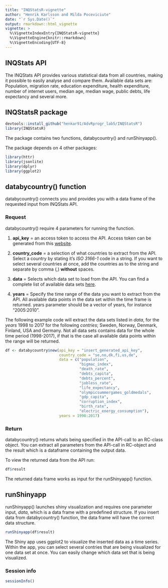 ```yaml
---
title: "INQStatsR-vignette"
author: "Henrik Karlsson and Milda Poceviciute"
date: "`r Sys.Date()`"
output: rmarkdown::html_vignette
vignette: >
  %\VignetteIndexEntry{INQStatsR-vignette}
  %\VignetteEngine{knitr::rmarkdown}
  %\VignetteEncoding{UTF-8}
---
```



## INQStats API

The INQStats API provides various statistical data from all countries, making it possible to easily analyse and compare them. Available data sets are: Population, migration rate, education expenditure, health expenditure, number of internet users, median age, median wage, public debts, life expectancy and several more.

## INQStatsR package

```r
devtools::install_github("henkar91/AdvRprogr_lab5/INQStatsR")
library(INQStatsR)
```

The package contains two functions, databycountry() and runShinyapp(). 

The package depends on 4 other packages:
```r
library(httr)
library(jsonlite)
library(dplyr)
library(ggplot2)
```

## databycountry() function

databycountry() connects you and provides you with a data frame of the requested input from INQStats API. 

### Request
databycountry() require 4 parameters for running the function. 


1. **api_key** = an access token to access the API. Access token can be generated from this [website](http://blog.inqubu.com/inqstats-open-api-published-to-get-demographic-data).

2. **country_code** = a selection of what countries to extract from the API. Select a country by stating it's *ISO 3166-1* code in a string. If you want to select several countries at once, add the countries as to the string and separate by comma (,) **without** spaces.

3. **data** = Selects which data set to load from the API. You can find a complete list of available data sets [here](http://blog.inqubu.com/inqstats-open-api-published-to-get-demographic-data). 

4. **years** = Specify the time range of the data you want to extract from the API. All available data points in the data set within the time frame is returned. years parameter should be a vector of years, for instance "2005:2010".


The following example code will extract the data sets listed in *data*, for the *years* 1998 to 2017 for the following *contries*; Sweden, Norway, Denmark, Finland, USA and Germany. Not all data sets contains data for the whole time period (1998-2017), if that is the case all available data points within the range will be returned.

```r
df <- databycountry$new(api_key = "insert_generated_api_key", 
                        country_code = "se,no,dk,fi,us,de", 
                        data = c("population", 
                                 "bigmac_index",
                                 "death_rate",
                                 "debts_capita",
                                 "debts_percent",
                                 "jobless_rate",
                                 "life_expectancy",
                                 "olympicsummergames_goldmedals",
                                 "gdp_capita",
                                 "corruption_index",
                                 "birth_rate",
                                 "electric_energy_consumption"), 
                        years = 1998:2017)
```

### Return

databycountry() returns whats being specified in the API-call to an RC-class object. You can extract all parameters from the API-call in RC-object and the result which is a dataframe containing the output data.

To view the returned data from the API run:
```r
df$result
```

The returned data frame works as input for the runShinyapp() function.

## runShinyapp

runShinyapp() launches shiny visualization and requires one parameter input, *data*, which is a data frame with a predefined structure. If you insert data from databycountry() function, the data frame will have the correct data structure. 

```r
runShinyapp(df$result)
```

The Shiny app uses ggplot2 to visualize the inserted data as a time series. Within the app, you can select several contries that are being visualized for one data set at once. You can easily change which data set that is being visualized.

### Session info
```r
sessionInfo()
```